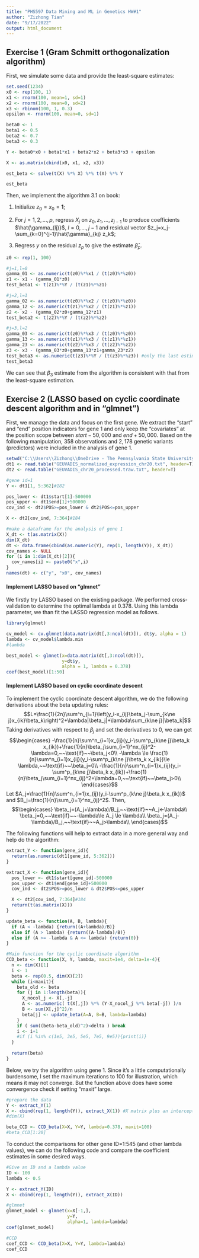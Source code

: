 ---
title: "PHS597 Data Mining and ML in Genetics HW#1"
author: "Zizhong Tian"
date: "9/17/2022"
output: html_document
---

## Exercise 1 (Gram Schmitt orthogonalization algorithm)

First, we simulate some data and provide the least-square estimates:
```{r}
set.seed(1234)
x0 <- rep(100, 1)
x1 <- rnorm(100, mean=1, sd=1)
x2 <- rnorm(100, mean=0, sd=2)
x3 <- rbinom(100, 1, 0.3)
epsilon <- rnorm(100, mean=0, sd=1)

beta0 <- 1
beta1 <- 0.5
beta2 <- 0.7
beta3 <- 0.3

Y <- beta0*x0 + beta1*x1 + beta2*x2 + beta3*x3 + epsilon

X <- as.matrix(cbind(x0, x1, x2, x3))

est_beta <- solve(t(X) %*% X) %*% t(X) %*% Y

est_beta
```
Then, we implement the algorithm 3.1 on book:

1. Initialize $z_0=x_0=\boldsymbol{1}$;

2. For $j=1,2,...,p$, regress $X_j$ on $z_0,z_1,...,z_{j-1}$ to produce coefficients $\hat{\gamma_{lj}}$, $l=0,...,j-1$ and residual vector $z_j=x_j-\sum_{k=0}^{j-1}\hat{\gamma}_{kj} z_k$;

3. Regress $y$ on the residual $z_p$ to give the estimate $\hat{\beta}_p$.

```{r}
z0 <- rep(1, 100)

#j=1,l=0
gamma_01 <- as.numeric(t(z0)%*%x1 / (t(z0)%*%z0))
z1 <- x1 - (gamma_01*z0)
test_beta1 <- t(z1)%*%Y / (t(z1)%*%z1)

#j=2,l=1
gamma_02 <- as.numeric(t(z0)%*%x2 / (t(z0)%*%z0))
gamma_12 <- as.numeric(t(z1)%*%x2 / (t(z1)%*%z1))
z2 <- x2 - (gamma_02*z0+gamma_12*z1)
test_beta2 <- t(z2)%*%Y / (t(z2)%*%z2)

#j=3,l=2
gamma_03 <- as.numeric(t(z0)%*%x3 / (t(z0)%*%z0))
gamma_13 <- as.numeric(t(z1)%*%x3 / (t(z1)%*%z1))
gamma_23 <- as.numeric(t(z2)%*%x3 / (t(z2)%*%z2))
z3 <- x3 - (gamma_03*z0+gamma_13*z1+gamma_23*z2)
test_beta3 <- as.numeric(t(z3)%*%Y / (t(z3)%*%z3)) #only the last estimate can apply
test_beta3
```
We can see that $\beta_3$ estimate from the algorithm is consistent with that from the least-square estimation.

## Exercise 2 (LASSO based on cyclic coordinate descent algorithm and in "glmnet")

First, we manage the data and focus on the first gene. We extract the "start" and "end" position indicators for gene $1$ and only keep the "covariates" at the position scope between $start-50,000$ and $end+50,000$. Based on the following manipulation, $358$ observations and $2,178$ genetic variants (predictors) were included in the analysis of gene $1$.
```{r}
setwd("C:\\Users\\Zizhong\\OneDrive - The Pennsylvania State University\\Desktop\\PHS597_Data mining and machine learning in Genomics\\gene_expression_sample")
dt1 <- read.table("GEUVADIS_normalized_expression_chr20.txt", header=T)
dt2 <- read.table("GEUVADIS_chr20_processed.traw.txt", header=T)

#gene id=1
Y <- dt1[1, 5:362]#182

pos_lower <- dt1$start[1]-500000
pos_upper <- dt1$end[1]+500000
cov_ind <- dt2$POS>=pos_lower & dt2$POS<=pos_upper

X <- dt2[cov_ind, 7:364]#184

#make a dataframe for the analysis of gene 1
X_dt <- t(as.matrix(X))
dim(X_dt)
dt <- data.frame(cbind(as.numeric(Y), rep(1, length(Y)), X_dt))
cov_names <- NULL
for (i in 1:dim(X_dt)[2]){
  cov_names[i] <- paste0("x",i)
}
names(dt) <- c("y", "x0", cov_names)
```

#### Implement LASSO based on "glmnet"

We firstly try LASSO based on the existing package. We performed cross-validation to determine the optimal lambda at $0.378$. Using this lambda parameter, we than fit the LASSO regression model as follows.
```{r, message=F, warning=F}
library(glmnet)

cv_model <- cv.glmnet(data.matrix(dt[,3:ncol(dt)]), dt$y, alpha = 1)
lambda <- cv_model$lambda.min
#lambda

best_model <- glmnet(x=data.matrix(dt[,3:ncol(dt)]), 
                     y=dt$y, 
                     alpha = 1, lambda = 0.378)
coef(best_model)[1:50]
```
#### Implement LASSO based on cyclic coordinate descent

To implement the cyclic coordinate descent algorithm, we do the following derivations about the beta updating rules:
$$L=\frac{1}{2n}\sum^n_{i=1}\left(y_i-x_{ij}\beta_j-\sum_{k\ne j}x_{ik}\beta_k\right)^2+\lambda|\beta_j|+\lambda\sum_{k\ne j}|\beta_k|$$
Taking derivatives with respect to $\beta_j$ and set the derivatives to $0$, we can get
$$\begin{cases}
-\frac{1}{n}\sum^n_{i=1}x_{ij}(y_i-\sum^p_{k\ne j}\beta_k x_{ik})+\frac{1}{n}\beta_j\sum_{i=1}^nx_{ij}^2-\lambda=0,~~\text{if}~~\beta_j<0\\
-\lambda \le \frac{1}{n}\sum^n_{i=1}x_{ij}(y_i-\sum^p_{k\ne j}\beta_k x_{ik})\le \lambda,~~\text{if}~~\beta_j=0\\
-\frac{1}{n}\sum^n_{i=1}x_{ij}(y_i-\sum^p_{k\ne j}\beta_k x_{ik})+\frac{1}{n}\beta_j\sum_{i=1}^nx_{ij}^2+\lambda=0,~~\text{if}~~\beta_j>0\\
\end{cases}$$
Let $A_j=\frac{1}{n}\sum^n_{i=1}x_{ij}(y_i-\sum^p_{k\ne j}\beta_k x_{ik})$ and $B_j=\frac{1}{n}\sum_{i=1}^nx_{ij}^2$. Then,
$$\begin{cases}
\beta_j=(A_j+\lambda)/B_j,~~\text{if}~~A_j<-\lambda\\
\beta_j=0,~~\text{if}~~-\lambda\le A_j \le \lambda\\
\beta_j=(A_j-\lambda)/B_j,~~\text{if}~~A_j>\lambda\\
\end{cases}$$

The following functions will help to extract data in a more general way and help do the algorithm:
```{r}
extract_Y <- function(gene_id){
  return(as.numeric(dt1[gene_id, 5:362]))
}

extract_X <- function(gene_id){
  pos_lower <- dt1$start[gene_id]-500000
  pos_upper <- dt1$end[gene_id]+500000
  cov_ind <- dt2$POS>=pos_lower & dt2$POS<=pos_upper

  X <- dt2[cov_ind, 7:364]#184
  return(t(as.matrix(X)))
}

update_beta <- function(A, B, lambda){
  if (A < -lambda) {return((A+lambda)/B)}
  else if (A > lambda) {return((A-lambda)/B)}
  else if (A >= -lambda & A <= lambda) {return(0)}
}

#Main function for the cyclic coordinate algorithm
CCD_beta <- function(X, Y, lambda, maxit=1e4, delta=1e-4){
  n <- dim(X)[1]
  i <- 1
  beta <- rep(0.5, dim(X)[2])
  while (i<maxit){
    beta_old <- beta
    for (j in 1:length(beta)){
      X_nocol_j <- X[,-j]
      A <- as.numeric( t(X[,j]) %*% (Y-X_nocol_j %*% beta[-j]) )/n
      B <- sum(X[,j]^2)/n
      beta[j] <- update_beta(A=A, B=B, lambda=lambda)
    }
    if ( sum((beta-beta_old)^2)<delta ) break
    i <- i+1
    #if (i %in% c(1e5, 3e5, 5e5, 7e5, 9e5)){print(i)}
  }
  
  return(beta)
}
```

Below, we try the algorithm using gene $1$. Since it's a little computationally burdensome, I set the maximum iterations to $100$ for illustration, which means it may not converge. But the function above does have some convergence check if setting "maxit" large.
```{r, eval=F}
#prepare the data
Y <- extract_Y(1)
X <- cbind(rep(1, length(Y)), extract_X(1)) #X matrix plus an intercept column
#dim(X)

beta_CCD <- CCD_beta(X=X, Y=Y, lambda=0.378, maxit=100)
#beta_CCD[1:20]
```

To conduct the comparisons for other gene ID=1:545 (and other lambda values), we can do the following code and compare the coefficient estimates in some desired ways.
```{r, eval=F}

#Give an ID and a lambda value
ID <- 100
lambda <- 0.5

Y <- extract_Y(ID)
X <- cbind(rep(1, length(Y)), extract_X(ID))

#glmnet
glmnet_model <- glmnet(x=X[-1,], 
                       y=Y, 
                       alpha=1, lambda=lambda)
coef(glmnet_model)

#CCD
coef_CCD <- CCD_beta(X=X, Y=Y, lambda=lambda)
coef_CCD
```



